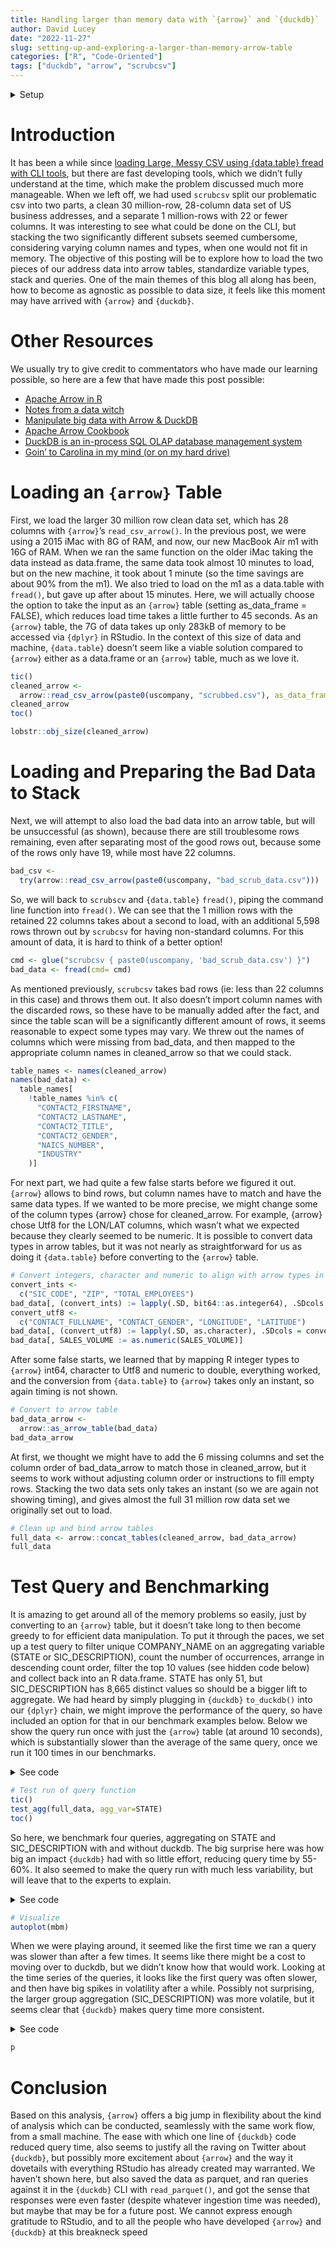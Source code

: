 ```yaml
---
title: Handling larger than memory data with `{arrow}` and `{duckdb}` 
author: David Lucey
date: "2022-11-27"
slug: setting-up-and-exploring-a-larger-than-memory-arrow-table
categories: ["R", "Code-Oriented"]
tags: ["duckdb", "arrow", "scrubcsv"]
---
```


<details>

<summary>Setup</summary>

```r
library(data.table)
library(glue)
library(arrow)
library(duckdb)
library(tictoc)
library(ggplot2)
library(scales)
library(dplyr)
library(bit64)
library(microbenchmark)
uscompany <- "~/Documents/Projects/uscompanies/data/"
options(scipen = 999)
knitr::opts_chunk$set(echo = TRUE, warning = FALSE)
```

</details>

# Introduction

It has been a while since [loading Large, Messy CSV using {data.table} fread with CLI tools](https://redwallanalytics.com/2022/04/21/loading-a-large-messy-csv-using-data-table-fread-with-cli-tools/), but there are fast developing tools, which we didn't fully understand at the time, which make the problem discussed much more manageable. When we left off, we had used `scrubcsv` split our problematic csv into two parts, a clean 30 million-row, 28-column data set of US business addresses, and a separate 1 million-rows with 22 or fewer columns. It was interesting to see what could be done on the CLI, but stacking the two significantly different subsets seemed cumbersome, considering varying column names and types, when one would not fit in memory. The objective of this posting will be to explore how to load the two pieces of our address data into arrow tables, standardize variable types, stack and queries. One of the main themes of this blog all along has been, how to become as agnostic as possible to data size, it feels like this moment may have arrived with `{arrow}` and `{duckdb}`.

# Other Resources

We usually try to give credit to commentators who have made our learning possible, so here are a few that have made this post possible:

- [Apache Arrow in R](https://arrow-user2022.netlify.app/packages-and-data.html)
- [Notes from a data witch](https://blog.djnavarro.net/#category=Apache%20Arrow)
- [Manipulate big data with Arrow & DuckDB](https://www.christophenicault.com/post/large_dataframe_arrow_duckdb/)
- [Apache Arrow Cookbook](https://arrow.apache.org/cookbook/r/)
- [DuckDB is an in-process SQL OLAP database management system](https://duckdb.org)
- [Goin' to Carolina in my mind (or on my hard drive)](https://emilyriederer.netlify.app/post/duckdb-carolina/)

# Loading an `{arrow}` Table

First, we load the larger 30 million row clean data set, which has 28 columns with `{arrow}`'s `read_csv_arrow()`. In the previous post, we were using a 2015 iMac with 8G of RAM, and now, our new MacBook Air m1 with 16G of RAM. When we ran the same function on the older iMac taking the data instead as data.frame, the same data took almost 10 minutes to load, but on the new machine, it took about 1 minute (so the time savings are about 90% from the m1). We also tried to load on the m1 as a data.table with `fread()`, but gave up after about 15 minutes. Here, we will actually choose the option to take the input as an `{arrow}` table (setting as_data_frame = FALSE), which reduces  load time takes a little further to 45 seconds. As an `{arrow}` table, the 7G of data takes up only 283kB of memory to be accessed via `{dplyr}` in RStudio. In the context of this size of data and machine, `{data.table}` doesn't seem like a viable solution compared to `{arrow}` either as a data.frame or an `{arrow}` table, much as we love it.

```r
tic()
cleaned_arrow <- 
  arrow::read_csv_arrow(paste0(uscompany, "scrubbed.csv"), as_data_frame = FALSE)
cleaned_arrow
toc()
```


```r
lobstr::obj_size(cleaned_arrow)
```


# Loading and Preparing the Bad Data to Stack

Next, we will attempt to also load the bad data into an arrow table, but will be unsuccessful (as shown), because there are still troublesome rows remaining, even after separating most of the good rows out, because some of the rows only have 19, while most have 22 columns.

```r
bad_csv <- 
  try(arrow::read_csv_arrow(paste0(uscompany, "bad_scrub_data.csv")))
```

So, we will back to `scrubscv` and `{data.table}` `fread()`, piping the command line function into `fread()`. We can see that the 1 million rows with the retained 22 columns takes about a second to load, with an additional 5,598 rows thrown out by `scrubcsv` for having non-standard columns. For this amount of data, it is hard to think of a better option!

```r
cmd <- glue("scrubcsv { paste0(uscompany, 'bad_scrub_data.csv') }")
bad_data <- fread(cmd= cmd)
```


As mentioned previously, `scrubcsv` takes bad rows (ie: less than 22 columns in this case) and throws them out. It also doesn't import column names with the discarded rows, so these have to be manually added after the fact, and since the table scan will be a significantly different amount of rows, it seems reasonable to expect some types may vary. We threw out the names of columns which were missing from bad_data, and then mapped to the appropriate column names in cleaned_arrow so that we could stack.

```r
table_names <- names(cleaned_arrow)
names(bad_data) <-
  table_names[
    !table_names %in% c(
      "CONTACT2_FIRSTNAME",
      "CONTACT2_LASTNAME",
      "CONTACT2_TITLE",
      "CONTACT2_GENDER",
      "NAICS_NUMBER",
      "INDUSTRY"
    )]
```


For next part, we had quite a few false starts before we figured it out. `{arrow}` allows to bind rows, but column names have to match and have the same data types. If we wanted to be more precise, we might change some of the column types {arrow} chose for cleaned_arrow. For example, {arrow} chose Utf8 for the LON/LAT columns, which wasn't what we expected because they clearly seemed to be numeric. It is possible to convert data types in arrow tables, but it was not nearly as straightforward for us as doing it `{data.table}` before converting to the `{arrow}` table. 

```r
# Convert integers, character and numeric to align with arrow types in cleaned_arrow
convert_ints <- 
  c("SIC_CODE", "ZIP", "TOTAL_EMPLOYEES")
bad_data[, (convert_ints) := lapply(.SD, bit64::as.integer64), .SDcols = convert_ints]
convert_utf8 <-
  c("CONTACT_FULLNAME", "CONTACT_GENDER", "LONGITUDE", "LATITUDE")
bad_data[, (convert_utf8) := lapply(.SD, as.character), .SDcols = convert_utf8]
bad_data[, SALES_VOLUME := as.numeric(SALES_VOLUME)]
```

After some false starts, we learned that by mapping R integer types to `{arrow}` int64, character to Utf8 and numeric to double, everything worked, and the conversion from `{data.table}` to `{arrow}` takes only an instant, so again timing is not shown.

```r
# Convert to arrow table
bad_data_arrow <- 
  arrow::as_arrow_table(bad_data)
bad_data_arrow
```

At first, we thought we might have to add the 6 missing columns and set the column order of bad_data_arrow to match those in cleaned_arrow, but it seems to work without adjusting column order or instructions to fill empty rows. Stacking the two data sets only takes an instant (so we are again not showing timing), and gives almost the full 31 million row data set we originally set out to load.


```r
# Clean up and bind arrow tables
full_data <- arrow::concat_tables(cleaned_arrow, bad_data_arrow)
full_data
```

# Test Query and Benchmarking

It is amazing to get around all of the memory problems so easily, just by converting to an `{arrow}` table, but it doesn't take long to then become greedy to for efficient data manipulation. To put it through the paces, we set up a test query to filter unique COMPANY_NAME on an aggregating variable (STATE or SIC_DESCRIPTION), count the number of occurrences, arrange in descending count order, filter the top 10 values (see hidden code below) and collect back into an R data.frame. STATE has only 51, but SIC_DESCRIPTION has 8,665 distinct values so should be a bigger lift to aggregate. We had heard by simply plugging in `{duckdb}` `to_duckdb()` into our `{dplyr}` chain, we might improve the performance of the query, so have included an option for that in our benchmark examples below. Below we show the query run once with just the `{arrow}` table (at around 10 seconds), which is substantially slower than the average of the same query, once we run it 100 times in our benchmarks.

<details>

<summary>See code</summary>
```r
# Sample duckdb/arrow query function
test_agg <- function(data, agg_var, duck = FALSE) {
  
  if ( isTRUE(duck) ) {
    data <- data |> to_duckdb()
  }
  
  data |>
    select( {{agg_var}}, COMPANY_NAME) |>
    group_by({{agg_var}}) |>
    distinct(COMPANY_NAME) |>
    ungroup() %>%
    group_by({{agg_var}}) |>
    summarize(n = n()) |>
    ungroup() |>
    arrange(desc(n)) |>
    head(10) |>
    collect()
}
```

</details>

```r
# Test run of query function
tic()
test_agg(full_data, agg_var=STATE)
toc()
```


So here, we benchmark four queries, aggregating on STATE and SIC_DESCRIPTION with and without duckdb. The big surprise here was how big an impact `{duckdb}` had with so little effort, reducing query time by 55-60%. It also seemed to make the query run with much less variability, but will leave that to the experts to explain.

<details>

<summary>See code</summary>
```r
# Microbenchmark on 100 iterations
mbm <- microbenchmark::microbenchmark(
  "state" = test_agg(full_data, agg_var = STATE),
  "sic" = test_agg(full_data, agg_var = SIC_DESCRIPTION),
  "state_duck" = test_agg(full_data, agg_var = STATE, duck=TRUE),
  "sic_duck" = test_agg(full_data, agg_var = SIC_DESCRIPTION, duck=TRUE)
)
mbm
```

</details>

```r
# Visualize
autoplot(mbm)
```


When we were playing around, it seemed like the first time we ran a query was slower than after a few times. It seems like there might be a cost to moving over to duckdb, but we didn't know how that would work. Looking at the time series of the queries, it looks like the first query was often slower, and then have big spikes in volatility after a while. Possibly not surprising, the larger group aggregation (SIC_DESCRIPTION) was more volatile, but it seems clear that `{duckdb}` makes query time more consistent.

<details>

<summary>See code</summary>
```r
# Over time
mbm1 <- as.data.table(mbm)
mbm1[, trial := rowidv(mbm1, cols="expr")]
p <- ggplot2::ggplot(mbm1,
  aes(
    x = trial,
    y = time,
    group = factor(expr),
    color = factor(expr)
  )) +
  geom_line() +
  scale_y_continuous(labels = scales::label_number(scale = 1e-9)) +
  labs(x = "Trial",
       y = "Time [seconds]")
```

</details>

```r
p
```


# Conclusion

Based on this analysis, `{arrow}` offers a big jump in flexibility about the kind of analysis which can be conducted, seamlessly with the same work flow, from a small machine. The ease with which one line of `{duckdb}` code reduced query time, also seems to justify all the raving on Twitter about `{duckdb}`, but possibly more excitement about `{arrow}` and the way it dovetails with everything RStudio has already created may warranted. We haven't shown here, but also saved the data as parquet, and ran queries against it in the `{duckdb}` CLI with `read_parquet()`, and got the sense that responses were even faster (despite whatever ingestion time was needed), but maybe that may be for a future post. We cannot express enough gratitude to RStudio, and to all the people who have developed `{arrow}` and `{duckdb}` at this breakneck speed
